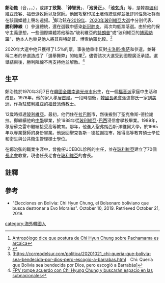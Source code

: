 {{Multiple issues|
{{Refimprove|time=2020-11-02T08:25:02+00:00}}
{{Expand language|1=en|time=2020-11-02T08:33:09+00:00}}
}}
'''鄭治鉉'''（音{{efn|1=韓國報紙[[東亞日報|東亞日報]]中文版根據其朝鮮語原名按朝鮮語同音漢字譯出，不代表其原本的[[朝鮮漢字|朝鮮漢字]]姓名。}}，{{lang-ko|정치현}}，{{lang-es|Chi Hyun Chung}}，{{bd|1970年|3月7日}}），或譯'''丁致賢'''、「'''钟智贤'''」{{efn|1=[[中华人民共和国驻圣克鲁斯总领事馆|中华人民共和国驻圣克鲁斯总领事馆]]根據拉丁拼音結合朝鮮語語序翻譯，並不符合朝鮮語原名，韓國報紙中文版不使用這一譯名。}}、「'''池贤正'''」{{efn|1=[[新浪|新浪]]、[[新華社|新華社]]根據西班牙語按西班牙語序譯出，不符合朝鮮語原名。}}、「'''池玄贞'''」{{efn|1=[[新浪|新浪]]等中國大陸媒體及[[瑞士资讯|瑞士资讯]]根據西班牙語按西班牙語序譯出，不符合朝鮮語原名。}}等，是韓裔[[玻利維亞|玻利維亞]]政客、福音派牧師以及醫師。他因攻擊[[印加神話|印加土著傳統信仰]]並批評[[同性戀|同性戀]]社群而在該國媒體上聲名遠揚。<ref>[https://www.opinion.com.bo/articulo/el-pais/antrop-oacute-logo-dice-postura-chi-hyun-chung-pachamama-es-arcaica/20190903165200725208.html Antropólogo dice que postura de Chi Hyun Chung sobre Pachamama es arcaica]</ref>鄭治鉉在[[2019年玻利維亞大選|2019年]]、[[2020年玻利維亞大選|2020年玻利維亞大選]]中分別代表{{link-es|基督教民主黨 (玻利維亞)|Partido Demócrata Cristiano (Bolivia)|基督敎民主黨}}、{{anchor|勝利陣線}}'''勝利陣線'''（{{lang-es|Frente para la Victoria}}）參選總統，還在選戰中感染[[新冠肺炎|新冠肺炎]]，兩次均低票落選。由於他的保守主義思想，一些國際媒體將他稱為“玻利維亞的[[唐納·川普|特朗普]]”或“玻利維亞的[[博索納羅|博索納羅]]”，他本人也樂見他人將其與特朗普、博索納羅比較。<ref>{{Cite web |url=https://correodelsur.com/politica/20191003_chi-acepta-similitudes-con-trump-y-bolsonaro.html |title=Chi acepta similitudes con Trump y Bolsonaro |date=2019-10-03}}</ref>

2020年大選中他只獲得了1.5%的票，事後他重申反對[[卡洛斯·梅萨|卡洛斯·梅萨]]和{{link-es|路易斯－费尔南多·卡马乔|Luis Fernando Camacho|费尔南多·卡马乔}}參選，並聲稱二者的參選造成了「選舉舞弊」的結果<ref>[https://correodelsur.com/politica/20201021_chi-queria-que-bolivia-sea-bendecida-por-dios-pero-escogio-a-barrabas.html　Chi: Quería que Bolivia sea bendecida por Dios, pero escogió a Barrabás]</ref>，儘管該次大選受到國際廣泛承認。選舉結束後，勝利陣線不再支持他並解散。<ref>[https://eju.tv/2020/10/fpv-rompe-acuerdo-con-chi-hyung-chung-y-buscaran-espacio-en-las-subnacionales/ FPV rompe acuerdo con Chi Hyung Chung y buscarán espacio en las subnacionales]</ref>

==生平==
鄭治鉉於1970年3月7日在[[韓國|韓國]][[全羅南道|全羅南道]][[光州市|光州市]]出生，在一個[[福音派|福音派]]家庭中生活和成長。1976年，他的家人移居[[首爾|首爾]]。一段時間後，[[韓國|韓國]][[長老會|長老會]]派遣鄭氏一家到[[美洲|美洲]]，作為駐[[玻利維亞|玻利維亞]]的[[福音派|福音派]][[傳教士|傳教士]]。

12歲時抵達[[玻利維亞|玻利維亞]]。最初，他們住在[[拉巴斯|拉巴斯]]市，然後搬到了聖克魯斯-德拉謝拉。鄭繼續他的[[中學|中學]]學業，於1988年從[[玻利維亞|玻利維亞]]-[[巴西|巴西]]浸信會學校畢業。1989年，移居蘇克雷市繼續接受高等教育。那年，他進入聖弗朗西斯·澤維爾大學，於1995年以專業醫師的身份畢業。他返回聖克魯斯－德拉謝拉市，獲得高等教育碩士學位和衛生與公共衛生管理碩士學位。

在鄭治弦的職業生涯中，曾擔任UCEBOL診所的主任，並在[[玻利維亞|玻利維亞]]建立了70個[[長老會|長老會]]教堂，現也任長老會在[[玻利維亞|玻利維亞]]的會長。

==註釋==
{{notelist}}
==參考==
*"Elecciones en Bolivia: Chi Hyun Chung, el Bolsonaro boliviano que busca destronar a Evo Morales". October 10, 2019. Retrieved October 21, 2019.

[[category:海外韓國人|category:海外韓國人]]